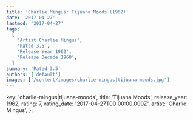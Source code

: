 ```yaml
---
title: 'Charlie Mingus: Tijuana Moods (1962)'
date: '2017-04-27'
lastmod: '2017-04-27'
tags:
  [
    'Artist Charlie Mingus',
    'Rated 3.5',
    'Release Year 1962',
    'Release Decade 1960',
  ]
summary: 'Rated 3.5'
authors: ['default']
images: ['/content/images/charlie-mingus|tijuana-moods.jpg']
---
```


  key: 'charlie-mingus|tijuana-moods',
  title: 'Tijuana Moods',
  release_year: 1962,
  rating: 7,
  rating_date: '2017-04-27T00:00:00.000Z',
  artist: 'Charlie Mingus',
};

<MusicRating data={data} />

